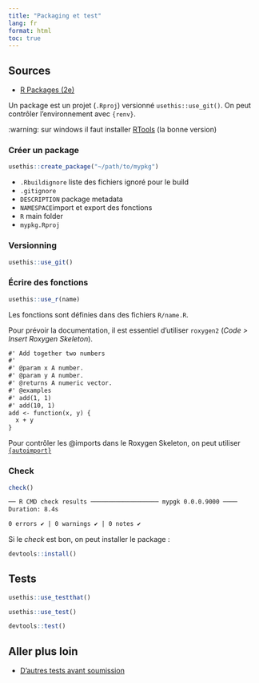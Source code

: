 ```yaml
---
title: "Packaging et test"
lang: fr
format: html
toc: true
---
```


## Sources

-   [R Packages (2e)](https://r-pkgs.org/)

Un package est un projet (`.Rproj`) versionné `usethis::use_git()`. On peut contrôler l'environnement avec `{renv}`.

:warning: sur windows il faut installer [RTools](https://cran.r-project.org/bin/windows/Rtools/) (la bonne version)

### Créer un package

``` r
usethis::create_package("~/path/to/mypkg")
```

-   `.Rbuildignore` liste des fichiers ignoré pour le build
-   `.gitignore`
-   `DESCRIPTION` package metadata
-   `NAMESPACE`import et export des fonctions
-   `R` main folder
-   `mypkg.Rproj`

### Versionning

``` r
usethis::use_git()
```

### Écrire des fonctions

``` r
usethis::use_r(name)
```

Les fonctions sont définies dans des fichiers `R/name.R`.

Pour prévoir la documentation, il est essentiel d'utiliser `roxygen2` (*Code \> Insert Roxygen Skeleton*).

``` txt
#' Add together two numbers
#' 
#' @param x A number.
#' @param y A number.
#' @returns A numeric vector.
#' @examples
#' add(1, 1)
#' add(10, 1)
add <- function(x, y) {
  x + y
}
```

Pour contrôler les @imports dans le Roxygen Skeleton, on peut utiliser [`{autoimport}`](https://github.com/DanChaltiel/autoimport)

### Check

``` r
check()
```

``` txt
── R CMD check results ─────────────────── mypgk 0.0.0.9000 ────
Duration: 8.4s

0 errors ✔ | 0 warnings ✔ | 0 notes ✔
```

Si le *check* est bon, on peut installer le package :

``` r
devtools::install()
```

## Tests

``` r
usethis::use_testthat()

usethis::use_test()

devtools::test()
```

## Aller plus loin

-   [D'autres tests avant soumission](https://github.com/ThinkR-open/prepare-for-cran)
